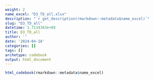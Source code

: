 ```yaml
---
weight: 2
name_excel: "D3_TD_all.xlsx"
description: "`r get_description(rmarkdown::metadata$name_excel)`"
slug: "D3_TD_all"
datetime: 1.7134383e+09
title: D3_TD_all
author: ''
date: '2024-04-18'
categories: []
tags: []
archetype: codebook
output: html_document
---
```


```r
html_codebook(rmarkdown::metadata$name_excel)
```
